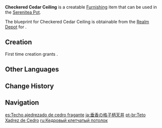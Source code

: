 {{Furnishing Infobox
|id             = 360301
|image          = Item Checkered Cedar Ceiling.png
|category       = Decoration
|subcategory    = Ceiling
|quality        = 3
|adeptal_energy = 30

|description    = A wooden ceiling made from fragrant cedar. Simple and lovely, it is a great match with furniture of all kinds.<br />The main use of ceilings is to catch the dust that falls from the beams and other structures, and thus they have also gained the moniker "Dust Bearers."<br />They say that such honorific nicknames are given to many other things in Liyue: curtains, tables, chairs, table, and even Mora.
|blueprint      = Realm Depot
}}
'''Checkered Cedar Ceiling''' is a creatable [[Furnishing]] item that can be used in the [[Serenitea Pot]].

The blueprint for Checkered Cedar Ceiling is obtainable from the [[Realm Depot]] for {{Item|Realm Currency|24|x=160}}.

==Creation==
First time creation grants {{Item|Trust|24|x=60}}.
{{Recipe
|type = Creation
|time = 14h
|Fragrant Cedar Wood = 4
|Blue Dye = 4
|Red Dye = 4
|sort = Fragrant Cedar Wood;Blue Dye;Red Dye
}}

==Other Languages==
{{Other Languages
|default_hidden = 1
|en      = Checkered Cedar Ceiling
|zhs     = 垂香木方格天花板
|zhs_rm  = Chuíxiāng-mù Fānggé Tiānhuābǎn
|zht     = 垂香木方格天花板
|zht_rm  = Chuíxiāng-mù Fānggé Tiānhuābǎn
|ja      = 垂香の格子柄天井
|ja_rm   = Suikou no Koushigara Tenjou{{Assumed}}
|ko      = 수향나무 격자천장
|ko_rm   = Suhyangnamu Gyeokjacheonjang
|es      = Techo ajedrezado de cedro fragante
|fr      = Plafond quadrillé en cèdre
|ru      = Кедровый клетчатый потолок
|th      = เพดานไม้ลายตาราง
|th_rm   = 
|vi      = Trần Caro Gỗ Thùy Hương
|de      = Karierte Zederndecke
|id      = Langit-Langit Kotak-Kotak dari Kayu Aras
|pt      = Teto Xadrez de Cedro
|tr      = Kareli Sedir Tavan
|it      = Soffitto a scacchiera in cedro
}}

==Change History==
{{Change History|1.5}}

==Navigation==
{{Furnishing Navbox|interior}}

[[es:Techo ajedrezado de cedro fragante]]
[[ja:垂香の格子柄天井]]
[[pt-br:Teto Xadrez de Cedro]]
[[ru:Кедровый клетчатый потолок]]